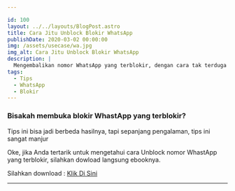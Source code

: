 ```yaml
---

id: 100
layout: ../../layouts/BlogPost.astro
title: Cara Jitu Unblock Blokir WhatsApp
publishDate: 2020-03-02 00:00:00
img: /assets/usecase/wa.jpg
img_alt: Cara Jitu Unblock Blokir WhatsApp
description: |
  Mengembalikan nomor WhatsApp yang terblokir, dengan cara tak terduga!
tags:
  - Tips
  - WhatsApp
  - Blokir
---
```


### Bisakah membuka blokir WhastApp yang terblokir?

Tips ini bisa jadi berbeda hasilnya, tapi sepanjang pengalaman, tips ini sangat manjur

Oke, jika Anda tertarik untuk mengetahui cara Unblock nomor WhastApp yang terblokir, silahkan dowload langsung ebooknya.

Silahkan download : [Klik Di Sini](https://drive.google.com/uc?export=download&id=1nrqSkJvApWZea_9zIHOf9dhSkCVVQadx "Download Ebook Cara Unblock Nomor WhatsApp")

---
